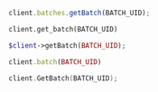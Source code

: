 <CodeGroup>

```javascript JS
client.batches.getBatch(BATCH_UID);
```

```python Python
client.get_batch(BATCH_UID)
```

```php PHP
$client->getBatch(BATCH_UID);
```

```ruby Ruby
client.batch(BATCH_UID)
```

```go Go
client.GetBatch(BATCH_UID);
```
</CodeGroup>